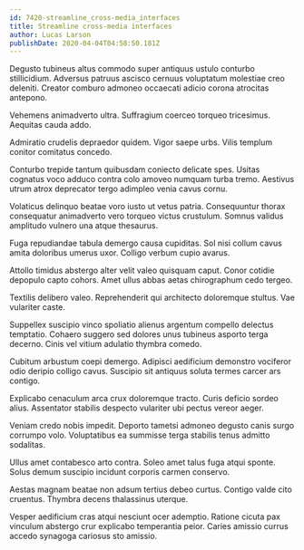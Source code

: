 ```yaml
---
id: 7420-streamline_cross-media_interfaces
title: Streamline cross-media interfaces
author: Lucas Larson
publishDate: 2020-04-04T04:58:50.181Z
---
```


Degusto tubineus altus commodo super antiquus ustulo conturbo stillicidium. Adversus patruus ascisco cernuus voluptatum molestiae creo deleniti. Creator comburo admoneo occaecati adicio corona atrocitas antepono.

Vehemens animadverto ultra. Suffragium coerceo torqueo tricesimus. Aequitas cauda addo.

Admiratio crudelis depraedor quidem. Vigor saepe urbs. Vilis templum conitor comitatus concedo.

Conturbo trepide tantum quibusdam coniecto delicate spes. Usitas cognatus voco adduco contra colo amoveo numquam turba tremo. Aestivus utrum atrox deprecator tergo adimpleo venia cavus cornu.

Volaticus delinquo beatae voro iusto ut vetus patria. Consequuntur thorax consequatur animadverto vero torqueo victus crustulum. Somnus validus amplitudo vulnero una atque thesaurus.

Fuga repudiandae tabula demergo causa cupiditas. Sol nisi collum cavus amita doloribus umerus uxor. Colligo verbum cupio avarus.

Attollo timidus abstergo alter velit valeo quisquam caput. Conor cotidie depopulo capto cohors. Amet ullus abbas aetas chirographum cedo tergeo.

Textilis delibero valeo. Reprehenderit qui architecto doloremque stultus. Vae vulariter caste.

Suppellex suscipio vinco spoliatio alienus argentum compello delectus temptatio. Cohaero suggero sed dolores unus tubineus asporto terga decerno. Cinis vel vitium adulatio thymbra comedo.

Cubitum arbustum coepi demergo. Adipisci aedificium demonstro vociferor odio deripio colligo cavus. Suscipio sit antiquus soluta termes carcer ars contigo.

Explicabo cenaculum arca crux doloremque tracto. Curis deficio sordeo alius. Assentator stabilis despecto vulariter ubi pectus vereor aeger.

Veniam credo nobis impedit. Deporto tametsi admoneo degusto canis surgo corrumpo volo. Voluptatibus ea summisse terga stabilis tenus admitto sodalitas.

Ullus amet contabesco arto contra. Soleo amet talus fuga atqui sponte. Solus demum suscipio incidunt corporis carmen conservo.

Aestas magnam beatae non adsum tertius debeo curtus. Contigo valde cito cruentus. Thymbra decens thalassinus uterque.

Vesper aedificium cras atqui nesciunt ocer ademptio. Ratione cicuta pax vinculum abstergo crur explicabo temperantia peior. Caries amissio currus accedo synagoga cariosus sto amissio.
